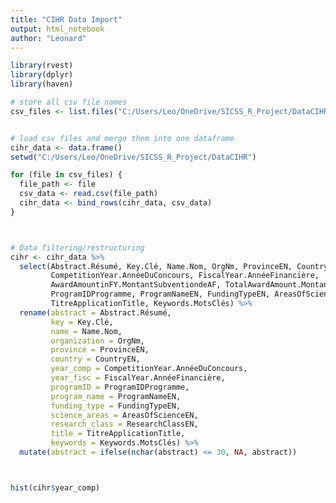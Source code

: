 ---
title: "CIHR Data Import"
output: html_notebook
author: "Leonard"
---

```{r}
library(rvest)
library(dplyr)
library(haven)

# store all csv file names
csv_files <- list.files("C:/Users/Leo/OneDrive/SICSS_R_Project/DataCIHR", pattern = "*.csv")


# load csv files and merge them into one dataframe
cihr_data <- data.frame()  
setwd("C:/Users/Leo/OneDrive/SICSS_R_Project/DataCIHR")

for (file in csv_files) {
  file_path <- file
  csv_data <- read.csv(file_path)
  cihr_data <- bind_rows(cihr_data, csv_data)
}



# Data filtering/restructuring 
cihr <- cihr_data %>% 
  select(Abstract.Résumé, Key.Clé, Name.Nom, OrgNm, ProvinceEN, CountryEN,
         CompetitionYear.AnnéeDuConcours, FiscalYear.AnnéeFinancière,
         AwardAmountinFY.MontantSubventiondeAF, TotalAwardAmount.MontantSubventionTotal,
         ProgramIDProgramme, ProgramNameEN, FundingTypeEN, AreasOfScienceEN, ResearchClassEN,
         TitreApplicationTitle, Keywords.MotsClés) %>% 
  rename(abstract = Abstract.Résumé,
         key = Key.Clé,
         name = Name.Nom,
         organization = OrgNm,
         province = ProvinceEN,
         country = CountryEN,
         year_comp = CompetitionYear.AnnéeDuConcours, 
         year_fisc = FiscalYear.AnnéeFinancière, 
         programID = ProgramIDProgramme,
         program_name = ProgramNameEN,
         funding_type = FundingTypeEN,
         science_areas = AreasOfScienceEN,
         research_class = ResearchClassEN,
         title = TitreApplicationTitle,
         keywords = Keywords.MotsClés) %>%
  mutate(abstract = ifelse(nchar(abstract) <= 30, NA, abstract))



hist(cihr$year_comp)
```

